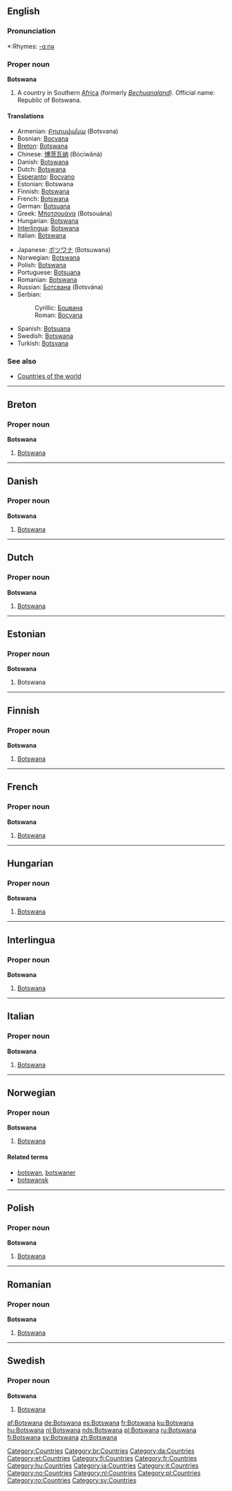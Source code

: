 ==English==

===Pronunciation===
*:Rhymes: [[Rhymes:English:-ɑːnə|-ɑːnə]]

===Proper noun===
'''Botswana'''

# A country in Southern [[Africa]] (formerly ''[[Bechuanaland]]''). Official name: Republic of Botswana.

====Translations====
{{top}}
*Armenian: [[Բոտսվանա]] (Botsvana)
*Bosnian: [[Bocvana#Bosnian|Bocvana]] {{f}}
*[[Breton]]: [[#Breton|Botswana]]
*Chinese: [[博茨瓦纳]] (Bócíwǎnà)
*Danish: [[#Danish|Botswana]]
*Dutch: [[#Dutch|Botswana]] {{n}}
*[[Esperanto]]: [[Bocvano]]
*Estonian: Botswana
*Finnish: [[#Finnish|Botswana]]
*French: [[#French|Botswana]]
*German: [[Botsuana]]
*Greek: [[Μποτσουάνα]] (Botsouána) {{f}}
*Hungarian: [[#Hungarian|Botswana]]
*[[Interlingua]]: [[#Interlingua|Botswana]]
*Italian: [[#Italian|Botswana]] {{f}}
{{mid}}
*Japanese: [[ボツワナ]] (Botsuwana)
*Norwegian: [[#Norwegian|Botswana]]
*Polish: [[#Polish|Botswana]] {{f}}
*Portuguese: [[Botsuana]] {{f}}
*Romanian: [[#Romanian|Botswana]] {{f}}
*Russian: [[Ботсвана]] (Botsvána) {{f}}
*Serbian:
*:Cyrillic: [[Боцвана#Serbian|Боцвана]] {{f}}
*:Roman: [[Bocvana#Serbian|Bocvana]] {{f}}
*Spanish: [[Botsuana]] {{f}}
*Swedish: [[#Swedish|Botswana]]
*Turkish: [[Botsvana]]
{{bottom}}

===See also===
*[[Countries of the world]]

----

==Breton==

===Proper noun===
'''Botswana'''

# [[#English|Botswana]]

----

==Danish==

===Proper noun===
'''Botswana'''

# [[#English|Botswana]]

----

==Dutch==

===Proper noun===
'''Botswana''' {{n}}

# [[#English|Botswana]]

----
==Estonian==
===Proper noun===
'''Botswana'''

# Botswana {{et-country}}

----

==Finnish==

===Proper noun===
'''Botswana'''

# [[#English|Botswana]]

----

==French==

===Proper noun===
'''Botswana'''

# [[#English|Botswana]]

----

==Hungarian==

===Proper noun===
'''Botswana'''

# [[#English|Botswana]]

----

==Interlingua==

===Proper noun===
'''Botswana'''

# [[#English|Botswana]]

----

==Italian==

===Proper noun===
'''Botswana'''

# [[#English|Botswana]]

----

==Norwegian==

===Proper noun===
'''Botswana'''

# [[#English|Botswana]]

====Related terms====
*[[botswan]], [[botswaner]]
*[[botswansk]]

----

==Polish==

===Proper noun===
'''Botswana'''

# [[#English|Botswana]]

----

==Romanian==

===Proper noun===
'''Botswana'''

# [[#English|Botswana]]

----

==Swedish==

===Proper noun===
'''Botswana'''

# [[#English|Botswana]]

[[Category:Countries]]
[[Category:br:Countries]]
[[Category:da:Countries]]
[[Category:et:Countries]]
[[Category:fi:Countries]]
[[Category:fr:Countries]]
[[Category:hu:Countries]]
[[Category:ia:Countries]]
[[Category:it:Countries]]
[[Category:no:Countries]]
[[Category:nl:Countries]]
[[Category:pl:Countries]]
[[Category:ro:Countries]]
[[Category:sv:Countries]]

[[af:Botswana]]
[[de:Botswana]]
[[es:Botswana]]
[[fr:Botswana]]
[[ku:Botswana]]
[[hu:Botswana]]
[[nl:Botswana]]
[[nds:Botswana]]
[[pl:Botswana]]
[[ru:Botswana]]
[[fi:Botswana]]
[[sv:Botswana]]
[[zh:Botswana]]
